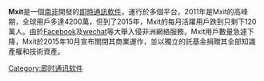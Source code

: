 {{多個問題|
{{unreferenced|time=2015-12-24T15:23:48+00:00}}
{{expand|time=2015-12-24T15:23:48+00:00}}
}}
{{Infobox software
|name                   = Mxit
|logo                   = File:Mxit Logo 2014-05-07.jpg
|screenshot             = <!-- Deleted image removed: [[File:Mxit.PNG|240px]] -->
|caption                =
|released               = 2007
|developer              = [[File:Flag_of_South_Africa.svg|20px]] Mxit (Pty) Ltd.
|latest_release_version = 
|latest_release_date    =
|status             = 停止開發
|operating_system       = [[Microsoft_Windows|Microsoft Windows]], [[Windows_Mobile|Windows Mobile]], [[Mac_OS_X|Mac OS X]], [[Android|Android]], [[iOS_(Apple)|iOS]], [[Java_ME|Java ME]], [[Linux|Linux]], [[BlackBerry_OS|BlackBerry OS]]
|genre                  = [[即時通訊|即時通訊]]
|license                = [[免費軟件|免費軟件]]
|website                = {{URL|www.mxit.com}}<br /> {{URL|www.mxitlifestyle.com}}
}}

'''Mxit'''是一個[[南非|南非]]開發的[[即時通訊軟件|即時通訊軟件]]，運行於多個平台，2011年是Mxit的高峰期，全球用戶多達4200萬，但到了2015年，Mxit的每月活躍用戶跌到只剩下120萬人。由於[[Facebook|Facebook]]及[[wechat|wechat]]等大舉入侵非洲網絡服務，Mxit用戶數量急遽下降，Mxit於2015年10月宣布關閉其商業運作，並以獨立的託基金捐贈其全部知識產權和技術資產。

[[Category:即时通讯软件|Category:即时通讯软件]]
